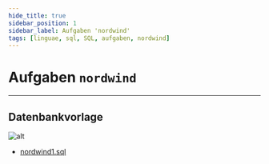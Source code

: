 ```yaml
---
hide_title: true
sidebar_position: 1
sidebar_label: Aufgaben 'nordwind'
tags: [linguae, sql, SQL, aufgaben, nordwind]
---
```


<CardHeading>

  # Aufgaben `nordwind`
</CardHeading>

---

<CardChapter>

  ## Datenbankvorlage

![alt](../../../static/sql/nordwindSql.JPG)

- [nordwind1.sql]((https://drive.google.com/file/d/1t7rWYl47wO8qVu7JOCWtmJhFgTcPFC33/view?usp=drive_link))

</CardChapter>
<br/>


